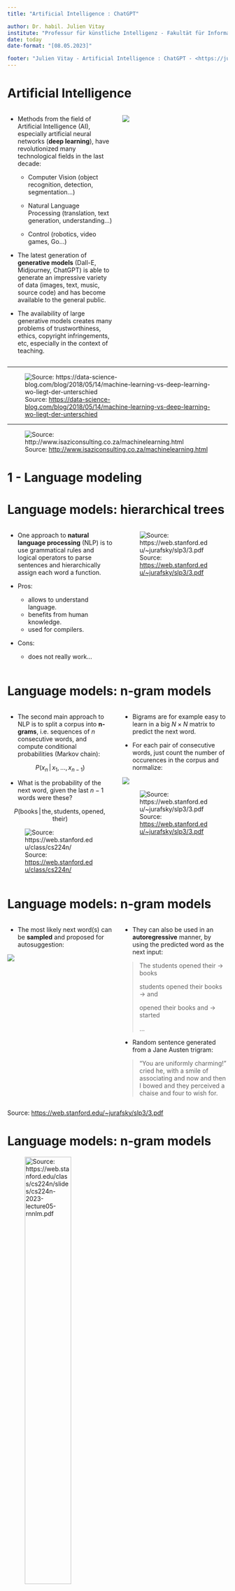 ```yaml
---
title: "Artificial Intelligence : ChatGPT"

author: Dr. habil. Julien Vitay
institute: "Professur für künstliche Intelligenz - Fakultät für Informatik - TU Chemnitz"
date: today
date-format: "[08.05.2023]"

footer: "Julien Vitay - Artificial Intelligence : ChatGPT - <https://julien-vitay.net/20230508-KI-Lehre>"
---
```



# Artificial Intelligence


::: {.columns}
::: {.column width=50%}

* Methods from the field of Artificial Intelligence (AI), especially artificial neural networks (**deep learning**), have revolutionized many technological fields in the last decade:

    * Computer Vision (object recognition, detection, segmentation...)
    
    * Natural Language Processing (translation, text generation, understanding...)
    
    * Control (robotics, video games, Go...)

* The latest generation of **generative models** (Dall-E, Midjourney, ChatGPT) is able to generate an impressive variety of data (images, text, music, source code) and has become available to the general public. 

* The availability of large generative models creates many problems of trustworthiness, ethics, copyright infringements, etc, especially in the context of teaching.

::: 
::: {.column width=50%}

![](img/chatgpt-example.png)

:::
:::

---

![Source: <https://data-science-blog.com/blog/2018/05/14/machine-learning-vs-deep-learning-wo-liegt-der-unterschied>](img/aimldl.png)

---

![Source: <http://www.isaziconsulting.co.za/machinelearning.html>](img/ml-areas.png)

# 1 - Language modeling

# Language models: hierarchical trees


::: {.columns}
::: {.column width=50%}

* One approach to **natural language processing** (NLP) is to use grammatical rules and logical operators to parse sentences and hierarchically assign each word a function.

* Pros: 
    * allows to understand language.
    * benefits from human knowledge.
    * used for compilers.

* Cons: 
    * does not really work...

::: 
::: {.column width=50%}

![Source: <https://web.stanford.edu/~jurafsky/slp3/3.pdf>](img/cfg-1.png)


:::
:::


# Language models: n-gram models



::: {.columns}
::: {.column width=50%}

* The second main approach to NLP is to split a corpus into **n-grams**, i.e. sequences of $n$ consecutive words, and compute conditional probabilities (Markov chain):

$$P(x_n \, | \, x_{1}, \ldots, x_{n-1})$$

* What is the probability of the next word, given the last $n-1$ words were these?

$$P(\text{books} \, | \, \text{the}, \text{students}, \text{opened}, \text{their})$$

![Source: <https://web.stanford.edu/class/cs224n/>](img/nextword.png)

::: 
::: {.column width=50%}

* Bigrams are for example easy to learn in a big $N\times N$ matrix to predict the next word.

* For each pair of consecutive words, just count the number of occurences in the corpus and normalize:

![](img/bigram1.png)

![Source: <https://web.stanford.edu/~jurafsky/slp3/3.pdf>](img/bigram2.png)


:::
:::



# Language models: n-gram models



::: {.columns}
::: {.column width=50%}

* The most likely next word(s) can be **sampled** and proposed for autosuggestion:

![](img/nextword-smartphone.png)

::: 
::: {.column width=50%}

* They can also be used in an **autoregressive** manner, by using the predicted word as the next input:

> The students opened their $\rightarrow$ books
>
> students opened their books $\rightarrow$ and
>
> opened their books and $\rightarrow$ started
>
> ...

* Random sentence generated from a Jane Austen trigram:

> “You are uniformly charming!” cried he, with a smile of associating and now and then I bowed and they perceived a chaise and four to wish for.


:::
:::


::: footer
Source: <https://web.stanford.edu/~jurafsky/slp3/3.pdf>
:::


# Language models: n-gram models


![Source: <https://web.stanford.edu/class/cs224n/slides/cs224n-2023-lecture05-rnnlm.pdf>](img/nextword.png){width=50%}

* Pros:

    * Very easy to build: just collect a huge corpus of text (books, wikipedia, internet) and create the n-gram matrix.

    * Fast to use: only requires sampling.

    * Statistical model: can stochastically generate different texts depending on sampling.

* Cons:

    * Does not understand anything about the grammar / structure of the language, purely statistical.

    * Does not scale with $n$: the association matrix would be mostly empty.

    * If $n$ is small, there is little context to predict the next word. The generated text is meaningless.

* Can't we build a statistical model of language that scales with $n$? Yes, with neural networks!

# Neural language models


::: {.columns}
::: {.column width=50%}

* All we need is a **parameterized model** that takes $n-1$ word representations as an input and outputs the probability of the next word.

* The model should learn from n-grams found in the data (**supervised learning**).

* One-hot encoded vectors representing words can be built knowing the total number of words in the vocabulary (e.g. 25.000).

![](img/onehotvec.png){width=70%}

::: 
::: {.column width=50%}

![Adapted from: <https://web.stanford.edu/class/cs224n/slides/cs224n-2023-lecture05-rnnlm.pdf>](img/blackbox.png)

:::
:::

# 2 - Supervised learning

# Supervised learning

![](img/supervised.png/supervised.png.001.png)

# Supervised neural networks


::: {.columns}
::: {.column width=50%}

* Artificial neural networks (aka deep networks) are parameterized models that hierarchically transform vectors into others, through a sequence of matrix-vector multiplications and non-linear activations functions. 

* The backpropagation algorithm is used to iteratively adapt the weight matrices so that the network minimizes a given loss function on the training set.

* The deeper the network, the more complex I/O relationships it can learn.

* Demo on <https://playground.tensorflow.org>.

::: 
::: {.column width=50%}

![](img/mlp.svg)

:::
:::

# Convolutional neural networks (CNN)

::: {.columns}
::: {.column width=50%}

* Different layer types can be used inside a deep network. Convolutions and max-pooling layers are especially efficient when processing images. 

* The pixels of an image are used as input to the network.

* The output is a vector of 1000 probabilities corresponding to different classes.

![Source: @Krizhevsky2012](img/alexnet.png)

::: 
::: {.column width=50%}

* When trained on the ImageNet dataset (14 million images), CNNs achieve super-human performance in object recognition.

![Source: <https://image-net.org>](img/objrecog.png)

:::
:::

## Object detection

{{< video https://youtu.be/1_SiUOYUoOI width="100%" height="85%" >}}

::: footer
YOLO: You Only Look Once [@Redmon2016a]
:::

## Semantic segmentation


{{< video https://youtu.be/OOT3UIXZztE width="100%" height="85%" >}}

::: footer
Mask R-CNN [@He2018]
:::

# Supervised learning

::: {.columns}
::: {.column width=80%}

* Supervised learning is basically a solved problem using deep neural networks.

* Most major problems in computer vision, speech processing / generation have been solved by CNNs.

* All you need is:

    1. A big enough neural network (dozens of layers)
    2. Tons of annotated data (millions of examples)
    3. A lot of computer power (dozens of high-end GPUs) for a very long training time (weeks)
    4. Money 

* The main problem (for big players like Google, Facebook or OpenAI) is **data annotation**, which has to be done by humans.

* The focus has shifted since a few years to **self-supervised learning**.

:::
::: {.column width=20%}

![@Szegedy2014](img/inception.png)

:::
:::

# 3 - Self-supervised learning

# Self-supervised learning


::: {.columns}
::: {.column width=50%}


* **Self-supervised learning** (SSL) is the ability to learn something useful from raw data without human annotation.

* The most common approach is to remove some part of existing data and learn to predict it. By doing so, one learns good representations that can be reused.

> Predict the future given the past.

![Context encoder - @Pathak2016](img/context-encoder.png)

::: 
::: {.column width=50%}


* Next-word prediction is a good example of SSL: the next word already present in the raw data and can be used as the ground truth to train a neural network.

![Source:: <https://web.stanford.edu/class/cs224n>](img/blackbox-mlp.png){width=70%}

:::
:::

# Transformer

::: {.columns}
::: {.column width=60%}

* Convolutional neural networks (and recurrent neural networks) have now been replaced by the **Transformer** architecture [@Vaswani2017].

* It is a regular neural network trained using supervised learning, but with a new operation called **self-attention**.

* The main advantage of the Transformer is that the texts can be very long, if you have the computational power!

![Source: <http://jalammar.github.io/illustrated-transformer/>](img/transformer_decoding_2.gif)

::: 
::: {.column width=40%}

![Source: [@Vaswani2017]](img/transformer-architecture.png)

:::
:::

::: footer
See <https://www.tu-chemnitz.de/informatik/KI/edu/neurocomputing/notes/notes/7.1-Transformers.html>
:::


<!--
# Self-attention 

* The main advantage of the self-attention operation is that it allows to learn context-dependent representations of the words regardless the length of the sentence:

$$
Z = \text{softmax}(\dfrac{Q \times K^T}{\sqrt{d_k}}) \times V 
$$

* Multiple attention heads allow to learn different contexts for each word.

* Key property: it becomes possible to predict the next word in complete paragraphs / chapters: the only limitation is the computational power!


![Source: <https://ai.googleblog.com/2017/08/transformer-novel-neural-network.html>](img/transformer-needforheads.png){width=70%}


::: footer
See <https://www.tu-chemnitz.de/informatik/KI/edu/neurocomputing/notes/notes/7.1-Transformers.html>
:::
-->

#  4 - GPT-3 (Generative Pretrained Transformer)

# GPT-3 (Generative Pretrained Transformer)

* GPT-3 is a **Large Language Model** (LLM) from OpenAI, trained to predict the next word (actually token) from a huge text corpus.

* 45 TB of text from Wikipedia, Books, Common Crawl (internet), Webtext2 (Reddit).

![Source: <https://medium.com/nerd-for-tech/gpt3-and-chat-gpt-detailed-architecture-study-deep-nlp-horse-db3af9de8a5d>](img/gpt-training.webp)

# GPT-3 (Generative Pretrained Transformer)

* GPT-3 is a **Large Language Model** (LLM) from OpenAI, trained to predict the next word (actually token) from a huge text corpus.

* 45 TB of text from Wikipedia, Books, Common Crawl (internet), Webtext2 (Reddit).

![Source: <https://medium.com/nerd-for-tech/gpt3-and-chat-gpt-detailed-architecture-study-deep-nlp-horse-db3af9de8a5d>](img/gpt-training.gif)



# GPT-3 (Generative Pretrained Transformer)

* It is a subpart of the transformer (decoder), but scaled up:

    * 175B parameters, 96 layers, 96 attention heads, vectors of size 12288...

* Demo: <https://platform.openai.com/playground>

![Source: https://jalammar.github.io/illustrated-gpt2/](img/transformer-decoder-intro.png)



# GPT-3 (Generative Pretrained Transformer)

* GPT-3 has been trained to predict the next word on a huge database. 

* Due to its stochastic nature, the produced texts are always different: 

    * LLMs are **stochastic parrots** [@Bender2021].

* It presumably took OpenAI 34 days to train GPT-3 on 1024 A100 GPUs (10 k$ each, 5 M$ of electricity). It would take 355 years to train GPT-3 on a single V100 GPU.

![Source: <https://huggingface.co/blog/large-language-models>](img/scaling.jpg)


# Supervised fine-tuning

* GPT-3 can only repeat what it has been trained on. It is not suitable for anything else, such as conversations, question answering or software development, as it is not in the training data

* GPT-3 can be **fine-tuned** with supervised learning using **input prompts** and expected outputs.

* For ChatGPT, GPT-3 was fine-tuned using 13,000 input / output samples written by 40 experts (GPT-3.5).

![Source: <https://medium.com/nerd-for-tech/gpt3-and-chat-gpt-detailed-architecture-study-deep-nlp-horse-db3af9de8a5d>](img/gpt-finetuning.gif)

# Github Copilot

![Source: <https://copilot.github.com/>](img/githubcopliot.gif)

# ChatGPT = GPT-3.5 + RL with human feedback

![Source: <https://openai.com/blog/chatgpt>](img/ChatGPT_Diagram.svg)

# 5 - Reinforcement learning 

# Reinforcement Learning (RL)

* In RL, the correct answer is not provided. A scalar reward simply signals how good the output is.

* The model has to learn how to maximize rewards on the long-term by producing the best action (output) in the given state (input).

![Source: <https://www.davidsilver.uk/teaching/>](img/rl-loop.png)


::: footer
See <https://www.tu-chemnitz.de/informatik/KI/edu/deeprl/notes/>
:::

# Deep Reinforcement Learning (DRL)

* Given the right loss function, a deep neural network can be trained by **trial-and-error** to maximize the rewards. 

* Many algorithms exist: DQN, A3C, DDPG, PPO, PlaNet, Dreamer, MuZero...

* The only information used for learning is the **reward model**: is the output good or bad?

::: {}
![](img/deeprl.jpg){width=60% fig-align="center"}
:::

::: footer
See <https://www.tu-chemnitz.de/informatik/KI/edu/deeprl/notes/>
:::

## Atari Games


{{< video https://youtu.be/rQIShnTz1kU width="100%" height="85%" >}}

::: footer
DQN [@Mnih2013]
:::

## Robotics

{{< video https://youtu.be/faDKMMwOS2Q width="100%" height="85%" >}}

::: footer
A3C [@Mnih2016]
:::


# AlphaGo

![](img/alphago.png){width=80%}

* AlphaGo [@Silver2016] was able to beat Lee Sedol in 2016, 19 times World champion.

* It relies on human knowledge to **bootstrap** a RL agent (supervised learning).

* The RL agent discovers new strategies by using self-play: during the games against Lee Sedol, it was able to use **novel** moves which were never played before and surprised its opponent.

* Training took several weeks on 1202 CPUs and 176 GPUs.

# 6 - ChatGPT


# ChatGPT = GPT-3.5 + RL with human feedback

![Source: <https://openai.com/blog/chatgpt>](img/ChatGPT_Diagram.svg)

# InstructGPT: Reinforcement Learning from Human Feedback (RLHF)

* A reward model (RM) can be trained in a supervised manner to predict the score that human annotators would give to a proposed response.

![Source: <https://huggingface.co/blog/rlhf>](img/reward-model.png)

::: footer
InstructGPT:  [@Ouyang2022]
:::

# Human Feedback

* Human annotation was very cumbersome. Not only did they have to rank answers, but also report NSFW content leaked from reddit.

![](img/chatgpt-hil.webp)


# InstructGPT: Reinforcement Learning from Human Feedback (RLHF)

* Using the reward model (PPO), GPT can be fine-tuned to only produce good answers.

![Source: <https://huggingface.co/blog/rlhf>](img/rlhf.png)

# Summary

* ChatGPT can only produce text that was in its training data, although in a stochastic manner.

* The grammar and style is very impressive, due to the massive amount of data and the learning capacities of the huge  Transformer.

* Its training objectives were:

    1. SSL: Predict the next word of the sentence.
    2. SL: Answer the questions.
    3. RLHF: Please the human annotators.

* The RLHF alignment approach and the use of hidden prompts explain the behavior of the chatbot: friendliness, political correctness, satisfying the user.

* Telling the truth was not an objective. ChatGPT does not lie, but tells whatever will please the user:

> ChatGPT: Automatic expensive BS generator at scale
>
> Colin Fraser

::: footer
<https://medium.com/@colin.fraser/chatgpt-automatic-expensive-bs-at-scale-a113692b13d5>
:::

* A plugin allowing ChatGPT to access Internet was recently published. 

# Thanks

# Bing's ChatGPT is called  Sydney

* The behavior / personality of the chatbot is governed by a hidden prompt at the start of a conversation. 

::: {layout-ncol=2}
![Source: <https://twitter.com/kliu128/status/1623472922374574080>](img/sydney1.jpg)

![](img/sydney2.jpg)

:::


# References